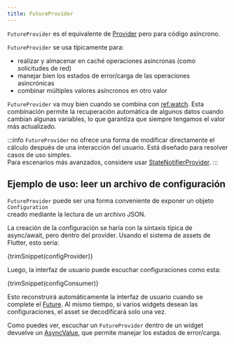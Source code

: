 ```yaml
---
title: FutureProvider
---
```



`FutureProvider` es el equivalente de [Provider] pero para código asíncrono.

`FutureProvider` se usa típicamente para:

- realizar y almacenar en caché operaciones asíncronas (como solicitudes de red) 
- manejar bien los estados de error/carga de las operaciones asincrónicas 
- combinar múltiples valores asíncronos en otro valor

`FutureProvider` va muy bien cuando se combina con [ref.watch]. Esta combinación permite la recuperación automática 
de algunos datos cuando cambian algunas variables, lo que garantiza que siempre tengamos el valor más actualizado.

:::info
`FutureProvider` no ofrece una forma de modificar directamente el cálculo después de una interacción del usuario. 
Está diseñado para resolver casos de uso simples.  
Para escenarios más avanzados, considere usar [StateNotifierProvider].
:::

## Ejemplo de uso: leer un archivo de configuración

`FutureProvider` puede ser una forma conveniente de exponer un objeto `Configuration`  
creado mediante la lectura de un archivo JSON.

La creación de la configuración se haría con la sintaxis típica de async/await, pero dentro del provider. 
Usando el sistema de assets de Flutter, esto sería:

<CodeBlock>{trimSnippet(configProvider)}</CodeBlock>

Luego, la interfaz de usuario puede escuchar configuraciones como esta:

<CodeBlock>{trimSnippet(configConsumer)}</CodeBlock>

Esto reconstruirá automáticamente la interfaz de usuario cuando se complete el [Future]. 
Al mismo tiempo, si varios widgets desean las configuraciones, el asset se decodificará solo una vez.

Como puedes ver, escuchar un `FutureProvider` dentro de un widget devuelve un [AsyncValue], 
que permite manejar los estados de error/carga.

[ref.watch]: ../concepts/reading#uso-de-refwatch-para-observar-a-un-provider
[statenotifierprovider]: ./state_notifier_provider
[provider]: ./provider
[asyncvalue]: https://pub.dev/documentation/riverpod/latest/riverpod/AsyncValue-class.html
[future]: https://api.dart.dev/dart-async/Future-class.html
[family]: ../concepts/modifiers/family
